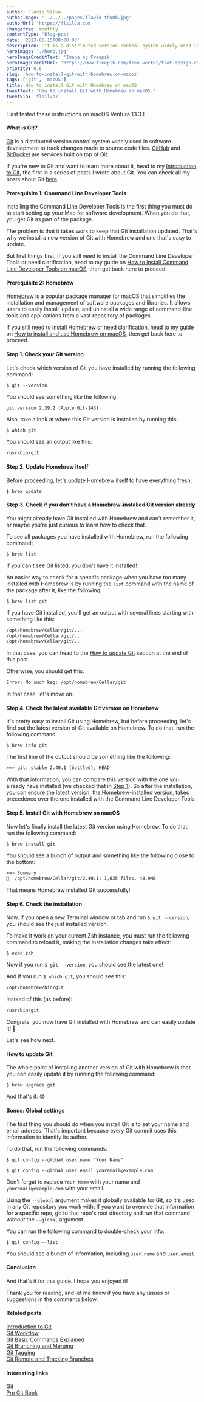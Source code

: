 ```yaml
---
author: Flavio Silva
authorImage: '../../../pages/flavio-thumb.jpg'
authorUrl: 'https://flsilva.com'
changefreq: monthly
contentType: 'blog-post'
date: '2023-06-15T00:00:00'
description: Git is a distributed version control system widely used in software development to track changes made to source code files. GitHub and BitBucket are services built on top of Git.
heroImage: './hero.jpg'
heroImageCreditText: 'Image by Freepik'
heroImageCreditUrl: 'https://www.freepik.com/free-vector/flat-design-cms-illustration_12067674.htm'
priority: 0.6
slug: 'how-to-install-git-with-homebrew-on-macos'
tags: ['git', 'macOS']
title: How to install Git with Homebrew on macOS
tweetText: 'How to install Git with Homebrew on macOS.'
tweetVia: 'flsilva7'
---
```



I last tested these instructions on macOS Ventura 13.3.1.

#### What is Git?

[Git](https://git-scm.com) is a distributed version control system widely used in software development to track changes made to source code files. [GitHub](https://github.com) and [BitBucket](https://bitbucket.org) are services built on top of Git.

If you're new to Git and want to learn more about it, head to my [Introduction to Git](/blog/introducing-git/), the first in a series of posts I wrote about Git. You can check all my posts about Git [here](/blog/git/).

#### Prerequisite 1: Command Line Developer Tools

Installing the Command Line Developer Tools is the first thing you must do to start setting up your Mac for software development. When you do that, you get Git as part of the package.

The problem is that it takes work to keep that Git installation updated. That's why we install a new version of Git with Homebrew and one that's easy to update.

But first things first, if you still need to install the Command Line Developer Tools or need clarification, head to my guide on [How to install Command Line Developer Tools on macOS](/blog/how-to-install-command-line-developer-tools-on-macos/), then get back here to proceed.

#### Prerequisite 2: Homebrew

[Homebrew](https://brew.sh/) is a popular package manager for macOS that simplifies the installation and management of software packages and libraries. It allows users to easily install, update, and uninstall a wide range of command-line tools and applications from a vast repository of packages.

If you still need to install Homebrew or need clarification, head to my guide on [How to install and use Homebrew on macOS](/blog/how-to-install-and-use-homebrew-on-macos/), then get back here to proceed.

<WarningBoxNoRunDollarSign />

#### Step 1. Check your Git version

Let's check which version of Git you have installed by running the following command:

```shell
$ git --version
```

You should see something like the following:

```bash
git version 2.39.2 (Apple Git-143)
```

Also, take a look at where this Git version is installed by running this:

```shell
$ which git
```

You should see an output like this:

```bash
/usr/bin/git
```

#### Step 2. Update Homebrew itself

Before proceeding, let's update Homebrew itself to have everything fresh:

```shell
$ brew update
```

#### Step 3. Check if you don't have a Homebrew-installed Git version already

You might already have Git installed with Homebrew and can't remember it, or maybe you're just curious to learn how to check that.

To see all packages you have installed with Homebrew, run the following command:

```shell
$ brew list
```

If you can't see Git listed, you don't have it installed!

An easier way to check for a specific package when you have too many installed with Homebrew is by running the `list` command with the name of the package after it, like the following:

```shell
$ brew list git
```

If you have Git installed, you'll get an output with several lines starting with something like this:

```bash
/opt/homebrew/Cellar/git/...
/opt/homebrew/Cellar/git/...
/opt/homebrew/Cellar/git/...
```

In that case, you can head to the [How to update Git](/blog/how-to-install-git-with-homebrew-on-macos/#how-to-update-git) section at the end of this post.

Otherwise, you should get this:

```bash
Error: No such keg: /opt/homebrew/Cellar/git
```

In that case, let's move on.

#### Step 4. Check the latest available Git version on Homebrew

It's pretty easy to install Git using Homebrew, but before proceeding, let's find out the latest version of Git available on Homebrew. To do that, run the following command:

```shell
$ brew info git
```

The first line of the output should be something like the following:

```bash
==> git: stable 2.40.1 (bottled), HEAD
```

With that information, you can compare this version with the one you already have installed (we checked that in [Step 1](/blog/how-to-install-git-with-homebrew-on-macos/#step-1-check-your-git-version)). So after the installation, you can ensure the latest version, the Homebrew-installed version, takes precedence over the one installed with the Command Line Developer Tools.

#### Step 5. Install Git with Homebrew on macOS

Now let's finally install the latest Git version using Homebrew. To do that, run the following command:

```shell
$ brew install git
```

You should see a bunch of output and something like the following close to the bottom:

```bash
==> Summary
🍺  /opt/homebrew/Cellar/git/2.40.1: 1,635 files, 48.9MB
```

That means Homebrew installed Git successfully!

#### Step 6. Check the installation

Now, if you open a new Terminal window or tab and run `$ git --version`, you should see the just installed version.

To make it work on your current Zsh instance, you must run the following command to reload it, making the installation changes take effect:

```shell
$ exec zsh
```

Now if you run `$ git --version`, you should see the latest one!

And if you run `$ which git`, you should see this:

```bash
/opt/homebrew/bin/git
```

Instead of this (as before):

```bash
/usr/bin/git
```

Congrats, you now have Git installed with Homebrew and can easily update it! 🎉

Let's see how next.

#### How to update Git

The whole point of installing another version of Git with Homebrew is that you can easily update it by running the following command:

```shell
$ brew upgrade git
```

And that's it. 😎

#### Bonus: Global settings

The first thing you should do when you install Git is to set your name and email address. That's important because every Git commit uses this information to identify its author.

To do that, run the following commands:

```shell
$ git config --global user.name "Your Name"
```

```shell
$ git config --global user.email youremail@example.com
```

Don't forget to replace `Your Name` with your name and `youremail@example.com` with your email.

Using the `--global` argument makes it globally available for Git, so it's used in any Git repository you work with. If you want to override that information for a specific repo, go to that repo's root directory and run that command _without_ the `--global` argument.

You can run the following command to double-check your info:

```shell
$ git config --list
```

You should see a bunch of information, including `user.name` and `user.email`.

#### Conclusion

And that's it for this guide. I hope you enjoyed it!

Thank you for reading, and let me know if you have any issues or suggestions in the comments below.

#### Related posts

[Introduction to Git](/blog/introducing-git/)<br />
[Git Workflow](/blog/git-workflow/)<br />
[Git Basic Commands Explained](/blog/git-basic-commands-explained/)<br />
[Git Branching and Merging](/blog/git-branching-and-merging/)<br />
[Git Tagging](/blog/git-tagging/)<br />
[Git Remote and Tracking Branches](/blog/git-remote-and-tracking-branches/)

#### Interesting links

[Git](http://git-scm.com/)<br />
[Pro Git Book](https://git-scm.com/book/en/v2)
